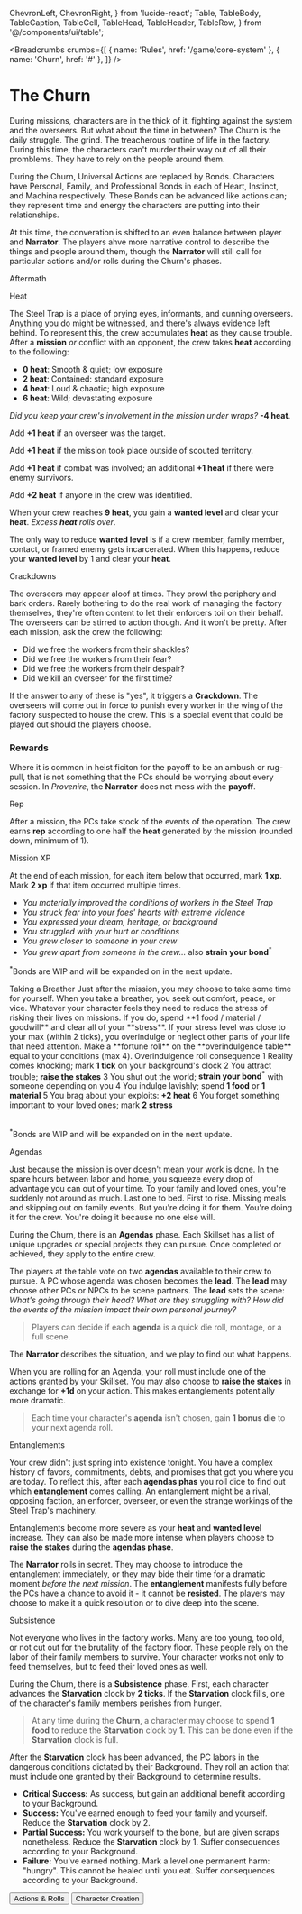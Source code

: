   ChevronLeft,
  ChevronRight,
} from 'lucide-react';
  Table,
  TableBody,
  TableCaption,
  TableCell,
  TableHead,
  TableHeader,
  TableRow,
} from '@/components/ui/table';

<Breadcrumbs
  crumbs={[
    { name: 'Rules', href: '/game/core-system' },
    { name: 'Churn', href: '#' },
  ]}
/>

# The Churn

During missions, characters are in the thick of it, fighting against the system and the overseers. But what about the time in between? The Churn is the daily struggle. The grind. The treacherous routine of life in the factory. During this time, the characters can't murder their way out of all their promblems. They have to rely on the people around them.

During the Churn, Universal Actions are replaced by Bonds. Characters have Personal, Family, and Professional Bonds in each of Heart, Instinct, and Machina respectively. These Bonds can be advanced like actions can; they represent time and energy the characters are putting into their relationships.

At this time, the converation is shifted to an even balance between player and **Narrator**. The players ahve more narrative control to describe the things and people around them, though the **Narrator** will still call for particular actions and/or rolls during the Churn's phases.

<TypographyH2 id="aftermath">
  Aftermath
</TypographyH2>

<TypographyH3 id="heat">Heat</TypographyH3>

The Steel Trap is a place of prying eyes, informants, and cunning overseers. Anything you do might be witnessed, and there's always evidence left behind. To represent this, the crew accumulates **heat** as they cause trouble. After a **mission** *or* conflict with an opponent, the crew takes **heat** according to the following:

- **0 heat**: Smooth & quiet; low exposure
- **2 heat**: Contained: standard exposure
- **4 heat**: Loud & chaotic; high exposure
- **6 heat**: Wild; devastating exposure

*Did you keep your crew's involvement in the mission under wraps?* **-4 heat**.

Add **+1 heat** if an overseer was the target.

Add **+1 heat** if the mission took place outside of scouted territory.

Add **+1 heat** if combat was involved; an additional **+1 heat** if there were enemy survivors.

Add **+2 heat** if anyone in the crew was identified.

When your crew reaches **9 heat**, you gain a **wanted level** and clear your **heat**. *Excess **heat** rolls over*.

The only way to reduce **wanted level** is if a crew member, family member, contact, or framed enemy gets incarcerated. When this happens, reduce your **wanted level** by 1 and clear your **heat**.

<TypographyH4 id="crackdowns">Crackdowns</TypographyH4>

The overseers may appear aloof at times. They prowl the periphery and bark orders. Rarely bothering to do the real work of managing the factory themselves, they're often content to let their enforcers toil on their behalf. The overseers can be stirred to action though. And it won't be pretty. After each mission, ask the crew the following:

- Did we free the workers from their shackles?
- Did we free the workers from their fear?
- Did we free the workers from their despair?
- Did we kill an overseer for the first time?

If the answer to any of these is "yes", it triggers a **Crackdown**. The overseers will come out in force to punish every worker in the wing of the factory suspected to house the crew. This is a special event that could be played out should the players choose.

### Rewards

Where it is common in heist ficiton for the payoff to be an ambush or rug-pull, that is not something that the PCs should be worrying about every session. In *Provenire*, the **Narrator** does not mess with the **payoff**.

<TypographyH4 id="rep">Rep</TypographyH4>

After a mission, the PCs take stock of the events of the operation. The crew earns **rep** according to one half the **heat** generated by the mission (rounded down, minimum of 1).

<TypographyH4 id="mission-xp">Mission XP</TypographyH4>

At the end of each mission, for each item below that occurred, mark **1 xp**. Mark **2 xp** if that item occurred multiple times.

- *You materially improved the conditions of workers in the Steel Trap*
- *You struck fear into your foes' hearts with extreme violence*
- *You expressed your dream, heritage, or background*
- *You struggled with your hurt or conditions*
- *You grew closer to someone in your crew*
- *You grew apart from someone in the crew...* also **strain your bond**<sup className="text-amber-500">*</sup>

<span className='text-muted-foreground text-sm mb-4'><sup className="text-amber-500">*</sup>Bonds are WIP and will be expanded on in the next update.</span>

<TypographyH2 id="breather">
Taking a Breather
</TypographyH2>
Just after the mission, you may choose to take some time for yourself. When you take a breather, you seek out comfort, peace, or vice. Whatever your character feels they need to reduce the stress of risking their lives on missions. If you do, spend **1 food / material / goodwill** and clear all of your **stress**. If your stress level was close to your max (within 2 ticks), you overindulge or neglect other parts of your life that need attention. Make a **fortune roll** on the **overindulgence table** equal to your conditions (max 4).

<Table>
  <TableCaption>Overindulgence</TableCaption>
    <TableHeader>
      <TableRow>
        <TableHead className="w-16 border-r-slate-800 border-r-[1px]">
          roll
        </TableHead>
        <TableHead className="w-16 border-r-slate-800 ">
          consequence
        </TableHead>
      </TableRow>
    </TableHeader>
  <TableBody>
    <TableRow>
        <TableCell className="w-16 font-medium border-r-slate-800 border-r-[1px]">
          1
        </TableCell>
        <TableCell className="w-20">Reality comes knocking; mark <strong>1 tick</strong> on your background&apos;s clock</TableCell>
      </TableRow>
      <TableRow>
        <TableCell className="w-16 font-medium border-r-slate-800 border-r-[1px]">
          2
        </TableCell>
        <TableCell className="w-20">You attract trouble; <strong>raise the stakes</strong></TableCell>
      </TableRow>
      <TableRow>
        <TableCell className="w-16 font-medium border-r-slate-800 border-r-[1px]">
         3
        </TableCell>
        <TableCell className="w-20">You shut out the world; <b>strain your bond<sup className="text-amber-500">*</sup></b> with someone depending on you </TableCell>
      </TableRow>
    <TableRow>
        <TableCell className="w-16 font-medium border-r-slate-800 border-r-[1px]">
          4
        </TableCell>
        <TableCell className="w-20">You indulge lavishly; spend <strong>1 food</strong> or <strong>1 material</strong></TableCell>
      </TableRow>
      <TableRow>
        <TableCell className="w-16 font-medium border-r-slate-800 border-r-[1px]">
          5
        </TableCell>
        <TableCell className="w-20">You brag about your exploits: <strong>+2 heat</strong></TableCell>
      </TableRow>
      <TableRow>
        <TableCell className="w-16 font-medium border-r-slate-800 border-r-[1px]">
         6
        </TableCell>
        <TableCell className="w-20">You forget something important to your loved ones; mark <strong>2 stress</strong></TableCell>
      </TableRow>
  </TableBody>
</Table>

<span className='text-muted-foreground text-sm mb-4'><sup className="text-amber-500">*</sup>Bonds are WIP and will be expanded on in the next update.</span>

<TypographyH2 id="agendas">
  Agendas
</TypographyH2>

Just because the mission is over doesn't mean your work is done. In the spare hours between labor and home, you squeeze every drop of advantage you can out of your time. To your family and loved ones, you're suddenly not around as much. Last one to bed. First to rise. Missing meals and skipping out on family events. But you're doing it for them. You're doing it for the crew. You're doing it because no one else will.

During the Churn, there is an **Agendas** phase. Each Skillset has a list of unique upgrades or special projects they can pursue. Once completed or achieved, they apply to the entire crew.

The players at the table vote on two **agendas** available to their crew to pursue. A PC whose agenda was chosen becomes the **lead**. The **lead** may choose other PCs or NPCs to be scene partners. The **lead** sets the scene: *What's going through their head? What are they struggling with? How did the events of the mission impact their own personal journey?*

> Players can decide if each **agenda** is a quick die roll, montage, or a full scene.

The **Narrator** describes the situation, and we play to find out what happens.

When you are rolling for an Agenda, your roll must include one of the actions granted by your Skillset. You may also choose to **raise the stakes** in exchange for **+1d** on your action. This makes entanglements potentially more dramatic.

> Each time your character's **agenda** isn't chosen, gain **1 bonus die** to your next agenda roll.

<TypographyH2 id="agendas">
  Entanglements
</TypographyH2>

Your crew didn't just spring into existence tonight. You have a complex history of favors, commitments, debts, and promises that got you where you are today. To reflect this, after each **agendas phas** you roll dice to find out which **entanglement** comes calling. An entanglement might be a rival, opposing faction, an enforcer, overseer, or even the strange workings of the Steel Trap's machinery.

Entanglements become more severe as your **heat** and **wanted level** increase. They can also be made more intense when players choose to **raise the stakes** during the **agendas phase**.

The **Narrator** rolls in secret. They may choose to introduce the entanglement immediately, or they may bide their time for a dramatic moment *before the next mission*. The **entanglement** manifests fully before the PCs have a chance to avoid it - it cannot be **resisted**. The players may choose to make it a quick resolution or to dive deep into the scene.

<TypographyH2 id="subsistence">
  Subsistence
</TypographyH2>

Not everyone who lives in the factory works. Many are too young, too old, or not cut out for the brutality of the factory floor. These people rely on the labor of their family members to survive. Your character works not only to feed themselves, but to feed their loved ones as well.

During the Churn, there is a **Subsistence** phase. First, each character advances the **Starvation** clock by **2 ticks**. If the **Starvation** clock fills, one of the character's family members perishes from hunger.

> At any time during the **Churn**, a character may choose to spend **1 food** to reduce the **Starvation** clock by **1**. This can be done even if the **Starvation** clock is full.

After the **Starvation** clock has been advanced, the PC labors in the dangerous conditions dictated by their Background. They roll an action that must include one granted by their Background to determine results.

- **Critical Success:** As success, but gain an additional benefit according to your Background.
- **Success:** You've earned enough to feed your family and yourself. Reduce the **Starvation** clock by 2.
- **Partial Success:** You work yourself to the bone, but are given scraps nonetheless. Reduce the **Starvation** clock by 1. Suffer consequences according to your Background.
- **Failure:** You've earned nothing. Mark a level one permanent harm: "hungry". This cannot be healed until you eat. Suffer consequences according to your Background.

<Separator />
<div className="w-full flex justify-between">
  <Link href="/game/actions-and-rolls">
    <Button variant="outline">
      <ChevronLeft className="inline-block" /> Actions & Rolls
    </Button>
  </Link>
  <Link href="/game/character-creation">
    <Button variant="outline">
      Character Creation <ChevronRight className="inline-block" />
    </Button>
  </Link>
</div>
